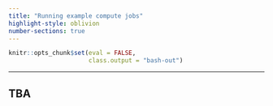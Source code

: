 ```yaml
---
title: "Running example compute jobs"
highlight-style: oblivion
number-sections: true
---
```


```r
knitr::opts_chunk$set(eval = FALSE,
                      class.output = "bash-out")
```

-----

## TBA
